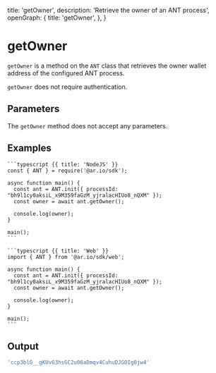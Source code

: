 
  title: 'getOwner',
  description: 'Retrieve the owner of an ANT process',
  openGraph: {
    title: 'getOwner',
  },
}

<HeroPattern />

# getOwner

`getOwner` is a method on the `ANT` class that retrieves the owner wallet address of the configured ANT process.

`getOwner` does not require authentication.

## Parameters

The `getOwner` method does not accept any parameters.

## Examples

<CodeGroup title="getOwner">

    ```typescript {{ title: 'NodeJS' }}
    const { ANT } = require('@ar.io/sdk');

    async function main() {
      const ant = ANT.init({ processId: "bh9l1cy0aksiL_x9M359faGzM_yjralacHIUo8_nQXM" });
      const owner = await ant.getOwner();

      console.log(owner);
    }

    main();
    ```

    ```typescript {{ title: 'Web' }}
    import { ANT } from '@ar.io/sdk/web';

    async function main() {
      const ant = ANT.init({ processId: "bh9l1cy0aksiL_x9M359faGzM_yjralacHIUo8_nQXM" });
      const owner = await ant.getOwner();

      console.log(owner);
    }

    main();
    ```

</CodeGroup>

## Output

```js
'ccp3blG__gKUvG3hsGC2u06aDmqv4CuhuDJGOIg0jw4'
```

